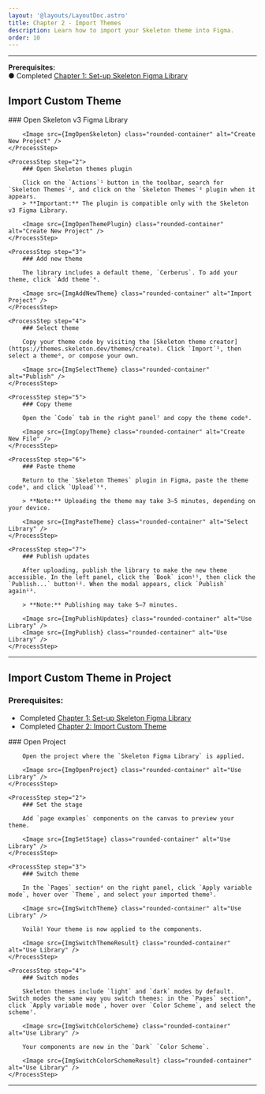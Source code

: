 ```yaml
---
layout: '@layouts/LayoutDoc.astro'
title: Chapter 2 - Import Themes
description: Learn how to import your Skeleton theme into Figma.
order: 10
---
```





---

**Prerequisites:** <br /> 
&#9679; Completed [Chapter 1: Set-up Skeleton Figma Library](chapter-1)

## Import Custom Theme

<Process>
    <ProcessStep step="1">
        ### Open Skeleton v3 Figma Library

        
        <Image src={ImgOpenSkeleton} class="rounded-container" alt="Create New Project" />
    </ProcessStep>

    <ProcessStep step="2">
        ### Open Skeleton themes plugin

        Click on the `Actions`¹ button in the toolbar, search for `Skeleton Themes`², and click on the `Skeleton Themes`³ plugin when it appears.
        > **Important:** The plugin is compatible only with the Skeleton v3 Figma Library.

        <Image src={ImgOpenThemePlugin} class="rounded-container" alt="Create New Project" />
    </ProcessStep>

    <ProcessStep step="3">
        ### Add new theme

        The library includes a default theme, `Cerberus`. To add your theme, click `Add theme`⁴.

        <Image src={ImgAddNewTheme} class="rounded-container" alt="Import Project" />
    </ProcessStep>

    <ProcessStep step="4">
        ### Select theme

        Copy your theme code by visiting the [Skeleton theme creator](https://themes.skeleton.dev/themes/create). Click `Import`⁵, then select a theme⁶, or compose your own.

        <Image src={ImgSelectTheme} class="rounded-container" alt="Publish" />
    </ProcessStep>

    <ProcessStep step="5">
        ### Copy theme

        Open the `Code` tab in the right panel⁷ and copy the theme code⁸.

        <Image src={ImgCopyTheme} class="rounded-container" alt="Create New File" />
    </ProcessStep>

    <ProcessStep step="6">
        ### Paste theme

        Return to the `Skeleton Themes` plugin in Figma, paste the theme code⁹, and click `Upload`¹⁰.

        > **Note:** Uploading the theme may take 3–5 minutes, depending on your device.

        <Image src={ImgPasteTheme} class="rounded-container" alt="Select Library" />
    </ProcessStep>

    <ProcessStep step="7">
        ### Publish updates

        After uploading, publish the library to make the new theme accessible. In the left panel, click the `Book` icon¹¹, then click the `Publish...` button¹². When the modal appears, click `Publish` again¹³.

        > **Note:** Publishing may take 5–7 minutes.

        <Image src={ImgPublishUpdates} class="rounded-container" alt="Use Library" />
        <Image src={ImgPublish} class="rounded-container" alt="Use Library" />
    </ProcessStep>
</Process>

---

## Import Custom Theme in Project

### Prerequisites:
- Completed [Chapter 1: Set-up Skeleton Figma Library](chapter-1#how-to-install-the-figma-library)
- Completed [Chapter 2: Import Custom Theme](#import-custom-theme)

<Process>
    <ProcessStep step="1">
        ### Open Project

        Open the project where the `Skeleton Figma Library` is applied.
        
        <Image src={ImgOpenProject} class="rounded-container" alt="Use Library" />    
    </ProcessStep>

    <ProcessStep step="2">
        ### Set the stage

        Add `page examples` components on the canvas to preview your theme.

        <Image src={ImgSetStage} class="rounded-container" alt="Use Library" />
    </ProcessStep>

    <ProcessStep step="3">
        ### Switch theme

        In the `Pages` section⁴ on the right panel, click `Apply variable mode`, hover over `Theme`, and select your imported theme⁵.

        <Image src={ImgSwitchTheme} class="rounded-container" alt="Use Library" />
        
        Voilà! Your theme is now applied to the components.

        <Image src={ImgSwitchThemeResult} class="rounded-container" alt="Use Library" />
    </ProcessStep>

    <ProcessStep step="4">
        ### Switch modes

        Skeleton themes include `light` and `dark` modes by default. Switch modes the same way you switch themes: in the `Pages` section⁶, click `Apply variable mode`, hover over `Color Scheme`, and select the scheme⁷.

        <Image src={ImgSwitchColorScheme} class="rounded-container" alt="Use Library" />
        
        Your components are now in the `Dark` `Color Scheme`.

        <Image src={ImgSwitchColorSchemeResult} class="rounded-container" alt="Use Library" />
    </ProcessStep>
</Process>

---

<NavGrid collection="docs" path="tutorials/figma/" classes="md:grid-cols-1" />
